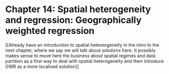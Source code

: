 # Chapter 14: Spatial heterogeneity and regression: Geographically weighted regression

[[Already have an introduction to spatial hetereogeneity in the intro to the next chapter, where we say we will talk about solutions here. It possibly makes sense to move here the business about spatial regimes and data partition as a first way to deal with spatial heterogeneity and then introduce GWR as a more localised solution]]

